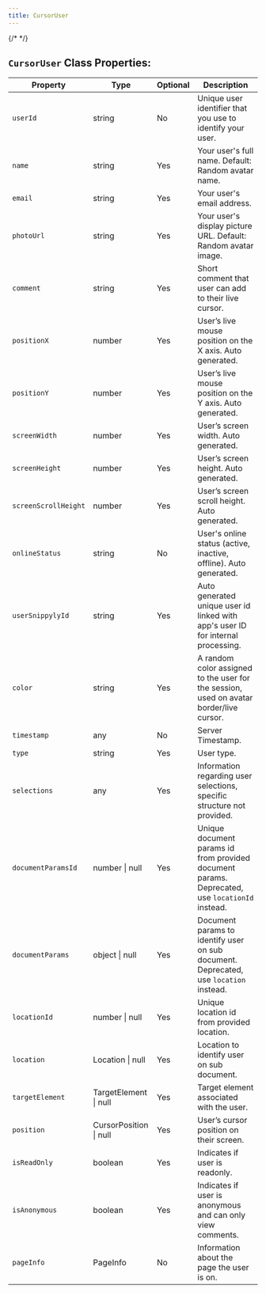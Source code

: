 ```yaml
---
title: CursorUser
---
```

{/* <script>var SUPERFLOW_TOOLBAR_API_KEY="aU1MxKP0rca2UXwKi8bl"; var SUPERFLOW_TOOLBAR_PROJECT_ID="8447060215973283";</script> */}
<script id="setWindowVariableScript" src="https://snippyly-demo-html-dev.web.app/set-window-variable.js?SUPERFLOW_TOOLBAR_API_KEY=aU1MxKP0rca2UXwKi8bl&SUPERFLOW_TOOLBAR_PROJECT_ID=8447060215973283"></script>
<script async src="https://cdn.jsdelivr.net/npm/@usesuperflow/toolbar/superflow.min.js"></script>

## `CursorUser` Class Properties:

| Property            | Type             | Optional | Description                                                                                                       |
|---------------------|------------------|----------|-------------------------------------------------------------------------------------------------------------------|
| `userId`              | string           | No       | Unique user identifier that you use to identify your user.                                                        |
| `name`                | string           | Yes      | Your user's full name. Default: Random avatar name.                                                               |
| `email`               | string           | Yes      | Your user's email address.                                                                                        |
| `photoUrl`            | string           | Yes      | Your user's display picture URL. Default: Random avatar image.                                                    |
| `comment`             | string           | Yes      | Short comment that user can add to their live cursor.                                                             |
| `positionX`           | number           | Yes      | User’s live mouse position on the X axis. Auto generated.                                                         |
| `positionY`           | number           | Yes      | User’s live mouse position on the Y axis. Auto generated.                                                         |
| `screenWidth`         | number           | Yes      | User’s screen width. Auto generated.                                                                              |
| `screenHeight`        | number           | Yes      | User’s screen height. Auto generated.                                                                             |
| `screenScrollHeight`  | number           | Yes      | User’s screen scroll height. Auto generated.                                                                      |
| `onlineStatus`        | string           | No       | User's online status (active, inactive, offline). Auto generated.                                                 |
| `userSnippylyId`      | string           | Yes      | Auto generated unique user id linked with app's user ID for internal processing.                                  |
| `color`               | string           | Yes      | A random color assigned to the user for the session, used on avatar border/live cursor.                            |
| `timestamp`           | any              | No       | Server Timestamp.                                                                                                 |
| `type`                | string           | Yes      | User type.                                                                                                        |
| `selections`          | any              | Yes      | Information regarding user selections, specific structure not provided.                                           |
| `documentParamsId`    | number \| null   | Yes      | Unique document params id from provided document params. Deprecated, use `locationId` instead.                    |
| `documentParams`      | object \| null   | Yes      | Document params to identify user on sub document. Deprecated, use `location` instead.                             |
| `locationId`          | number \| null   | Yes      | Unique location id from provided location.                                                                        |
| `location`            | Location \| null | Yes      | Location to identify user on sub document.                                                                        |
| `targetElement`       | TargetElement \| null | Yes      | Target element associated with the user.                                                                      |
| `position`            | CursorPosition \| null | Yes      | User’s cursor position on their screen.                                                                     |
| `isReadOnly`          | boolean          | Yes      | Indicates if user is readonly.                                                                                    |
| `isAnonymous`         | boolean          | Yes      | Indicates if user is anonymous and can only view comments.                                                        |
| `pageInfo`            | PageInfo         | No       | Information about the page the user is on.                                                                        |

